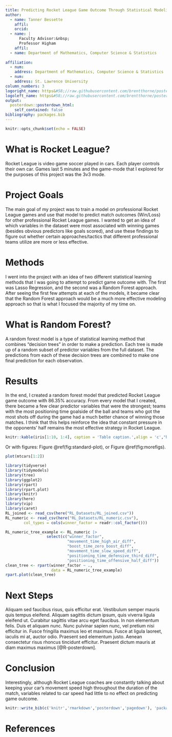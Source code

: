 ```yaml
---
title: Predicting Rocket League Game Outcome Through Statistical Modeling
author:
  - name: Tanner Bessette
    affil: 
    orcid: 
  - name: |
      Faculty Advisor:&nbsp;
      Professor Higham
    affil: 
  - name: Department of Mathematics, Computer Science & Statistics
    
affiliation: 
  - num: 
    address: Department of Mathematics, Computer Science & Statistics
  - num: 
    address: St. Lawrence University
column_numbers: 3
logoright_name: https&#58;//raw.githubusercontent.com/brentthorne/posterdown/master/images/betterhexlogo.png
logoleft_name: https&#58;//raw.githubusercontent.com/brentthorne/posterdown/master/images/betterhexlogo.png # this might be controlling posterdown logo in top right and left
output: 
  posterdown::posterdown_html:
    self_contained: false
bibliography: packages.bib
---
```



```r
knitr::opts_chunk$set(echo = FALSE)
```

# What is Rocket League?

Rocket League is video game soccer played in cars. Each player controls their own car. Games last 5 minutes and the game-mode that I explored for the purposes of this project was the 3v3 mode.

# Project Goals

The main goal of my project was to train a model on professional Rocket League games and use that model to predict match outcomes (Win/Loss) for other professional Rocket League games. I wanted to get an idea of which variables in the dataset were most associated with winning games (besides obvious predictors like goals scored), and use these findings to figure out whether certain approaches/tactics that different professional teams utilize are more or less effective.

# Methods

I went into the project with an idea of two different statistical learning methods that I was going to attempt to predict game outcome with. The first was Lasso Regression, and the second was a Random Forest approach. After seeing the first few attempts at each of the models, it became clear that the Random Forest approach would be a much more effective modeling approach so that is what I focused the majority of my time on.

# What is Random Forest?

A random forest model is a type of statistical learning method that combines “decision trees” in order to make a prediction. Each tree is made up of a random subset of predictor variables from the full dataset. The predictions from each of these decision trees are combined to make one final prediction for each observation. 

# Results

In the end, I created a random forest model that predicted Rocket League game outcome with 86.35% accuracy. From every model that I created, there became a few clear predictor variables that were the strongest; teams with the most positioning time goalside of the ball and teams who got the most shots off during the game had a much better chance of winning those matches. I think that this helps reinforce the idea that constant pressure in the opponents' half remains the most effective strategy in Rocket League. 


```r
knitr::kable(iris[1:10, 1:4], caption = 'Table caption.',align = 'c',"html")
```

Or with figures: Figure \@ref(fig:standard-plot), or Figure \@ref(fig:morefigs).

```r
plot(mtcars[1:2])
```

```r
library(tidyverse)
library(tidymodels)
library(tree)
library(ggplot2)
library(rpart)
library(rpart.plot)
library(knitr)
library(here)
library(vip)
library(caret)
RL_joined <- read_csv(here("RL_Datasets/RL_joined.csv"))
RL_numeric <- read_csv(here("RL_Datasets/RL_numeric.csv"), 
        col_types = cols(winner_factor = readr::col_factor()))

RL_numeric_tree_example <- RL_numeric |> 
                  select(c("winner_factor", 
                           "movement_time_high_air_diff",
                           "boost_time_zero_boost_diff",
                           "movement_time_slow_speed_diff",
                           "positioning_time_defensive_third_diff",
                           "positioning_time_offensive_half_diff"))
clean_tree <- rpart(winner_factor ~ ., 
                    data = RL_numeric_tree_example)
rpart.plot(clean_tree)
```

# Next Steps

Aliquam sed faucibus risus, quis efficitur erat. Vestibulum semper mauris quis tempus eleifend. Aliquam sagittis dictum ipsum, quis viverra ligula eleifend ut. Curabitur sagittis vitae arcu eget faucibus. In non elementum felis. Duis et aliquam nunc. Nunc pulvinar sapien nunc, vel pretium nisi efficitur in. Fusce fringilla maximus leo et maximus. Fusce at ligula laoreet, iaculis mi at, auctor odio. Praesent sed elementum justo. Aenean consectetur risus rhoncus tincidunt efficitur. Praesent dictum mauris at diam maximus maximus [@R-posterdown].

# Conclusion

Interestingly, although Rocket League coaches are constantly talking about keeping your car's movement speed high throughout the duration of the match, variables related to car speed had little to no effect on predicting game outcome.


```r
knitr::write_bib(c('knitr','rmarkdown','posterdown','pagedown'), 'packages.bib')
```

# References

